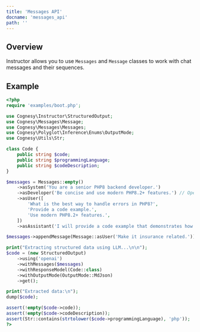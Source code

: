 ```yaml
---
title: 'Messages API'
docname: 'messages_api'
path: ''
---
```


## Overview

Instructor allows you to use `Messages` and `Message` classes to work with chat
messages and their sequences.

## Example

```php
<?php
require 'examples/boot.php';

use Cognesy\Instructor\StructuredOutput;
use Cognesy\Messages\Message;
use Cognesy\Messages\Messages;
use Cognesy\Polyglot\Inference\Enums\OutputMode;
use Cognesy\Utils\Str;

class Code {
    public string $code;
    public string $programmingLanguage;
    public string $codeDescription;
}

$messages = Messages::empty()
    ->asSystem('You are a senior PHP8 backend developer.')
    ->asDeveloper('Be concise and use modern PHP8.2+ features.') // OpenAI developer role is supported and normalized for other providers
    ->asUser([
        'What is the best way to handle errors in PHP8?',
        'Provide a code example.',
        'Use modern PHP8.2+ features.',
    ])
    ->asAssistant('I will provide a code example that demonstrates how to handle errors using try-catch. Any specific domain?');

$messages->appendMessage(Message::asUser('Make it insurance related.'));

print("Extracting structured data using LLM...\n\n");
$code = (new StructuredOutput)
    ->using('openai')
    ->withMessages($messages)
    ->withResponseModel(Code::class)
    ->withOutputMode(OutputMode::MdJson)
    ->get();

print("Extracted data:\n");
dump($code);

assert(!empty($code->code));
assert(!empty($code->codeDescription));
assert(Str::contains(strtolower($code->programmingLanguage), 'php'));
?>
```
